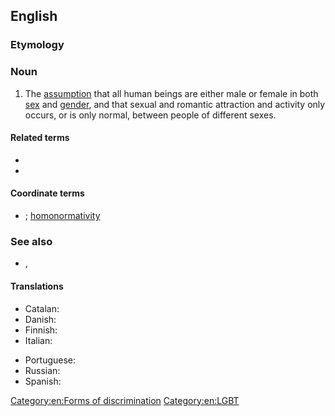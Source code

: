 ==English==

===Etymology===
{{prefix|en|hetero|normativity}}

===Noun===
{{en-noun|~|heteronormativities}}

# The [[assumption]] that all human beings are either male or female in both [[sex]] and [[gender]], and that sexual and romantic attraction and activity only occurs, or is only normal, between people of different sexes.

====Related terms====
* {{l|en|heteronormative}}
* {{l|en|heterosexism}}

====Coordinate terms====
* {{l|en|cisnormativity}}; [[homonormativity]]

===See also===
* {{l|en|cisnormative}}, {{l|en|homonormative}}

====Translations====
{{trans-top|heteronormativity}}
* Catalan: {{t|ca|heteronormativitat|f}}
* Danish: {{t|da|heteronormativitet|c}}
* Finnish: {{t+|fi|heteronormatiivisuus}}
* Italian: {{t|it|eteronormatività|f}}
{{trans-mid}}
* Portuguese: {{t|pt|heteronormatividade|f}}
* Russian: {{t|ru|гетеронормати́вность|f}}
* Spanish: {{t+|es|heteronormatividad|f}}
{{trans-bottom}}

[[Category:en:Forms of discrimination]]
[[Category:en:LGBT]]